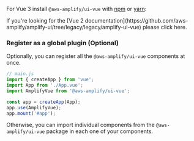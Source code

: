 
For Vue 3 install `@aws-amplify/ui-vue` with [npm](https://www.npmjs.com/) or [yarn](https://yarnpkg.com/):

<InstallScripts framework="vue" />

<Alert role="none" variation="info" heading="Vue 2">
  If you're looking for the [Vue 2
  documentation](https://github.com/aws-amplify/amplify-ui/tree/legacy/legacy/amplify-ui-vue)
  please click here.
</Alert>

### Register as a global plugin (Optional)

Optionally, you can register all the `@aws-amplify/ui-vue` components at once.

```js
// main.js
import { createApp } from 'vue';
import App from './App.vue';
import AmplifyVue from '@aws-amplify/ui-vue';

const app = createApp(App);
app.use(AmplifyVue);
app.mount('#app');
```

Otherwise, you can import individual components from the `@aws-amplify/ui-vue` package in each one of your components.

